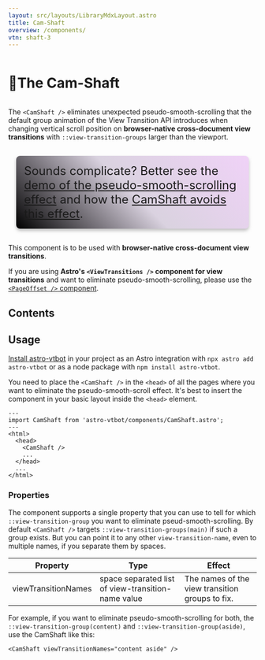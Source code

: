 ```yaml
---
layout: src/layouts/LibraryMdxLayout.astro
title: Cam-Shaft
overview: /components/
vtn: shaft-3
---
```





<h1 style="display: inline-block; view-transition-name: shaft-1"><span style="display:inline-block; view-transition-name:shaft-2;">🐫 </span>The Cam-Shaft</h1>


The `<CamShaft />` eliminates unexpected pseudo-smooth-scrolling that the default group animation of the View Transition API introduces when changing vertical scroll position on **browser-native cross-document view transitions** with `::view-transition-groups` larger than the viewport.


<span style="display: inline-block; font-size: 1.5rem; border-radius: 8px; padding: 1rem; margin: 1rem; background: linear-gradient(45deg, #000, #80659548, #cc5de844); box-shadow: 0 4px 6px #8888;">Sounds complicate? Better see the [demo of the pseudo-smooth-scrolling effect](https://vtbag.pages.dev/shaft-demo/1/) and how the [CamShaft avoids this effect](https://vtbag.pages.dev/shaft-demo2/1/).</span>

This component is to be used with **browser-native cross-document view transitions**.

If you are using **Astro's `<ViewTransitions />` component for view transitions** and want to eliminate pseudo-smooth-scrolling, please use the [`<PageOffset />` component](/library/PageOffset/).

## Contents

## Usage

[Install astro-vtbot](../Installation/) in your project as an Astro integration with `npx astro add astro-vtbot` or as a node package with `npm install astro-vtbot`.

You need to place the `<CamShaft />` in the `<head>` of all the pages where you want to eliminate the pseudo-smooth-scroll effect. It's best to insert the component in your basic layout inside the `<head>` element.

```astro title="MyLayout.astro" ins={2,6}
---
import CamShaft from 'astro-vtbot/components/CamShaft.astro';
---
<html>
  <head>
    <CamShaft />
    ...
  </head>
  ...
</html>
```

### Properties

The component supports a single property that you can use to tell for which `::view-transition-group` you want to eliminate pseud-smooth-scrolling. By default `<CamShaft />` targets `::view-transition-groups(main)` if such a group exists. But you can point it to any other `view-transition-name`,  even to multiple names, if you separate them by spaces.

|   Property | Type | Effect |
|------------|------|--------|
| viewTransitionNames | space separated list of view-transition-name value | The names of the view transition groups to fix.

For example, if you want to eliminate pseudo-smooth-scrolling for both, the `::view-transition-group(content)` and `::view-transition-group(aside)`, use the CamShaft like this:
```astro
<CamShaft viewTransitionNames="content aside" />
```


